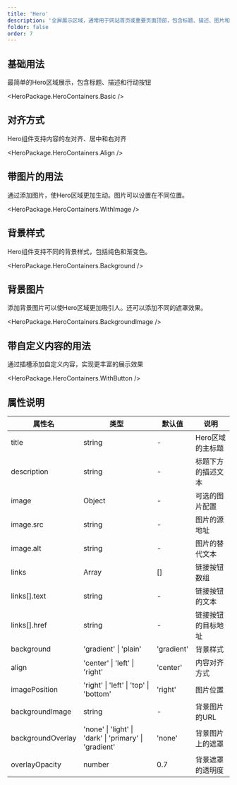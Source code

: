 ```yaml
---
title: 'Hero'
description: '全屏展示区域，通常用于网站首页或重要页面顶部，包含标题、描述、图片和行动按钮'
folder: false
order: 7
---
```



## 基础用法

最简单的Hero区域展示，包含标题、描述和行动按钮

<HeroPackage.HeroContainers.Basic />

## 对齐方式

Hero组件支持内容的左对齐、居中和右对齐

<HeroPackage.HeroContainers.Align />

## 带图片的用法

通过添加图片，使Hero区域更加生动。图片可以设置在不同位置。

<HeroPackage.HeroContainers.WithImage />

## 背景样式

Hero组件支持不同的背景样式，包括纯色和渐变色。

<HeroPackage.HeroContainers.Background />

## 背景图片

添加背景图片可以使Hero区域更加吸引人。还可以添加不同的遮罩效果。

<HeroPackage.HeroContainers.BackgroundImage />

## 带自定义内容的用法

通过插槽添加自定义内容，实现更丰富的展示效果

<HeroPackage.HeroContainers.WithButton />

## 属性说明

| 属性名 | 类型 | 默认值 | 说明 |
|-------|------|-------|------|
| title | string | - | Hero区域的主标题 |
| description | string | - | 标题下方的描述文本 |
| image | Object | - | 可选的图片配置 |
| image.src | string | - | 图片的源地址 |
| image.alt | string | - | 图片的替代文本 |
| links | Array | [] | 链接按钮数组 |
| links[].text | string | - | 链接按钮的文本 |
| links[].href | string | - | 链接按钮的目标地址 |
| background | 'gradient' \| 'plain' | 'gradient' | 背景样式 |
| align | 'center' \| 'left' \| 'right' | 'center' | 内容对齐方式 |
| imagePosition | 'right' \| 'left' \| 'top' \| 'bottom' | 'right' | 图片位置 |
| backgroundImage | string | - | 背景图片的URL |
| backgroundOverlay | 'none' \| 'light' \| 'dark' \| 'primary' \| 'gradient' | 'none' | 背景图片上的遮罩 |
| overlayOpacity | number | 0.7 | 背景遮罩的透明度 |